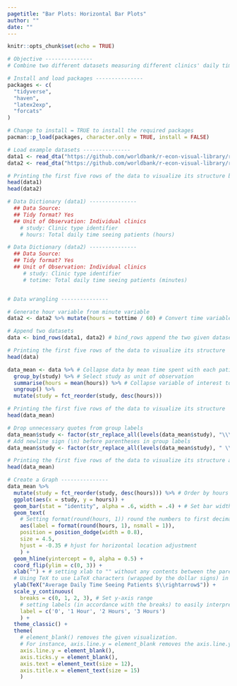 ```yaml
---
pagetitle: "Bar Plots: Horizontal Bar Plots"
author: ""
date: ""
---
```


```r
knitr::opts_chunk$set(echo = TRUE)
```

```r
# Objective ---------------
# Combine two different datasets measuring different clinics' daily time with patients, create an ascending horizontal bar chart of clinics' average daily time with patients by region and clinic types

# Install and load packages ---------------
packages <- c(
  "tidyverse",
  "haven",
  "latex2exp",
  "forcats"
)

# Change to install = TRUE to install the required packages
pacman::p_load(packages, character.only = TRUE, install = FALSE)

# Load example datasets ---------------
data1 <- read_dta("https://github.com/worldbank/r-econ-visual-library/raw/master/Library/Data/HorizontalBarPlot1.dta")
data2 <- read_dta("https://github.com/worldbank/r-econ-visual-library/raw/master/Library/Data/HorizontalBarPlot2.dta")

# Printing the first five rows of the data to visualize its structure before data wrangling
head(data1)
head(data2)

# Data Dictionary (data1) ---------------
  ## Data Source:
  ## Tidy format? Yes
  ## Unit of Observation: Individual clinics
    # study: Clinic type identifier
    # hours: Total daily time seeing patients (hours)

# Data Dictionary (data2) ---------------
  ## Data Source:
  ## Tidy format? Yes
  ## Unit of Observation: Individual clinics
     # study: Clinic type identifier
     # totime: Total daily time seeing patients (minutes)


# Data wrangling ---------------

# Generate hour variable from minute variable
data2 <- data2 %>% mutate(hours = tottime / 60) # Convert time variable to hourly format 

# Append two datasets
data <- bind_rows(data1, data2) # bind_rows append the two given datasets

# Printing the first five rows of the data to visualize its structure 
head(data)

data_mean <- data %>% # Collapse data by mean time spent with each patient by each clinic type
  group_by(study) %>% # Select study as unit of observation
  summarise(hours = mean(hours)) %>% # Collapse variable of interest to mean of hours
  ungroup() %>%
  mutate(study = fct_reorder(study, desc(hours))) 

# Printing the first five rows of the data to visualize its structure 
head(data_mean)

# Drop unnecessary quotes from group labels 
data_mean$study <- factor(str_replace_all(levels(data_mean$study), "\\\"", ""))
# Add newline sign (\n) before parentheses in group labels
data_mean$study <- factor(str_replace_all(levels(data_mean$study), " \\(", "\n\\("))

# Printing the first five rows of the data to visualize its structure after data wrangling
head(data_mean)

# Create a Graph ---------------
data_mean %>%
  mutate(study = fct_reorder(study, desc(hours))) %>% # Order by hours (descending)
  ggplot(aes(x = study, y = hours)) + 
  geom_bar(stat = "identity", alpha = .6, width = .4) + # Set bar width & transparency
  geom_text(
    # Setting format(round(hours, 1)) round the numbers to first decimal point
    aes(label = format(round(hours, 1), nsmall = 1)), 
    position = position_dodge(width = 0.8), 
    size = 4.5,
    hjust = -0.35 # hjust for horizontal location adjustment
    ) +
  geom_hline(yintercept = 0, alpha = 0.5) +
  coord_flip(ylim = c(0, 3)) +
  xlab("") + # setting xlab to "" without any contents between the parentheses removes the label for the x-axis
  # Using TeX to use LaTeX characters (wrapped by the dollar signs) in the plot 
  ylab(TeX("Average Daily Time Seeing Patients $\\rightarrow$")) +  
  scale_y_continuous(
    breaks = c(0, 1, 2, 3), # Set y-axis range 
    # setting labels (in accordance with the breaks) to easily interpretable labels 
    label = c('0', '1 Hour', '2 Hours', '3 Hours') 
    ) + 
  theme_classic() +
  theme(
    # element_blank() removes the given visualization. 
    # For instance, axis.line.y = element_blank removes the axis.line.y
    axis.line.y = element_blank(),
    axis.ticks.y = element_blank(),
    axis.text = element_text(size = 12),
    axis.title.x = element_text(size = 15)
    )
  
```

